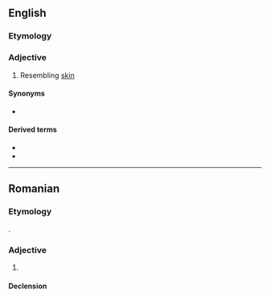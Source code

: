 ==English==

===Etymology===
{{confix|en|derm|oid}}

===Adjective===
{{en-adj}}

# Resembling [[skin]]

====Synonyms====
* {{l|en|dermatoid}}

====Derived terms====
* {{l|en|dermoid cyst}}
* {{l|en|dermoid sinus}}

----

==Romanian==

===Etymology===
{{bor+|ro|fr|dermoïde}}.

===Adjective===
{{ro-adj}}

# {{l|en|dermoid}}

====Declension====
{{ro-decl-adj}}
